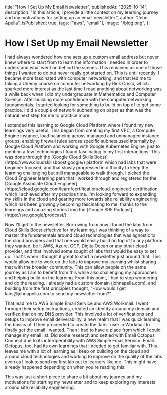   title: "How I Set Up My Email Newsletter",
  publishedAt: "2025-10-14",
  description:
    "In this article, I provide a little context on my learning journey and my motivations for setting up an email newsletter.",
  author: "John Apella",
  isPublished: true,
  tags: ["aws", "email"],
  image: "/blog.png",
};

<h1>How I Set Up my Email Newsletter</h1>

<section>
<p>
  I had always wondered how one sets up a custom email address but never knew
  where to start from to learn the information I needed in order to understand
  what went on behind the scenes. This remained as one of those things I wanted
  to do but never really got started on. This is until recently. I became more
  fascinated with computer networking, and that led me to taking a Udemy course
  on computer networking by Rick Crisci, which sparked more interest as the last
  time I read anything about networking was a while back when I did my
  undergraduate in Mathematics and Computer Science. After building more
  confidence with the computer networking fundamentals, I started looking for
  something to build on top of to get some practice. I did a couple of network
  subnetting on paper as that was the natural next step for me to practice more.
</p>

<p>
  I extended this learning to Google Cloud Platform where I found my new
  learnings very useful. This began from creating my first VPC, a Compute Engine
  instance, load balancing across managed and unmanaged instance groups,
  enabling firewall rules across specific subnets used internally by Google
  Cloud Platform and working with Google Kubernetes Engine, just to mention a
  few technologies I found fascinating in my first interactions. This was done
  through the [Google Cloud Skills Boost](https://www.cloudskillsboost.google/)
  platform which had labs that were beginner focused, and that slowly progressed in
  difficulty to keep the learning challenging but still manageable to walk
  through. I picked the Cloud Engineer learning path that I worked through and
  registered for the [Google Associate Cloud
  Engineer](https://cloud.google.com/learn/certification/cloud-engineer)
  certification which I achieved after my practice time. I'm looking forward to
  expanding my skills in the cloud and gearing more towards site reliability
  engineering which has been growingly becoming fascinating to me, thanks to the
  learnings and amazing stories from the [Google SRE
  Podcast](https://sre.google/prodcast/).
</p>

<p>
  Now I'll get to the newsletter. Borrowing from how I found the labs from Cloud
  Skills Boost effective for my learning, I was thinking of a way to master the
  fundamentals around cloud technologies that was agnostic to the cloud
  providers and that one would easily build on top of to any platform they
  wanted, be it AWS, Azure, GCP, DigitalOcean or any other cloud provider, and
  that involved some sought of labs that would be easy to set up. That's when I
  thought it great to start a newsletter just around that. This would allow me
  to work on the labs to improve my learning whilst sharing that with the
  broader community. This can allow people on the same journey as I am to
  benefit from this while also challenging my approaches and helping build on
  the learning. From this point, I had to stop wondering and do the reading. I
  already had a custom domain (johnapella.com), and building from the first
  principles thought, "How would I get labs@johnapella.com to send my newsletter
  from?".
</p>

<p>
  That lead me to AWS Simple Email Service and AWS Workmail. I went through
  their setup instructions, created an identity around my domain and verified
  that on my DNS provider. This involved a lot of verifications and setups to
  improve email deliverability, a new realm that I was quick learning the basics
  of. I then proceeded to create the `labs` user in Workmail to finally get the
  email I wanted. Then I had to have a place from which I could manage my email
  list. Did some research and settled with Email Octopus Connect due to its
  interoperability with AWS Simple Email Service. Email Octopus, too, had its
  own learnings that I needed to get familiar with. This leaves me with a lot of
  learning as I keep on building on the cloud and around cloud technologies and
  working to improve on the quality of the labs even as I look to send my first
  lab out to learners like me. This might have already happened depending on
  when you're reading this.
</p>

<p>
  This was just a short piece to share a bit about my journey and my motivations
  for starting my newsletter and to keep exploring my interests around site
  reliability engineering.
</p>
</section>
